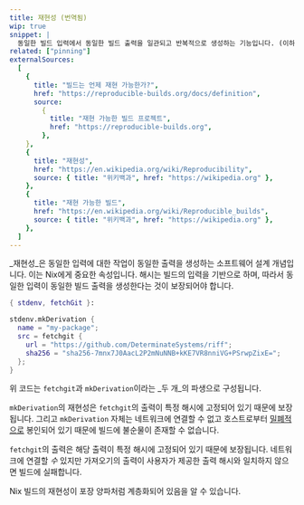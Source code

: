 ```yaml
---
title: 재현성 (번역됨)
wip: true
snippet: |
  동일한 빌드 입력에서 동일한 빌드 출력을 일관되고 반복적으로 생성하는 기능입니다. (이하 내용은 원본 유지)
related: ["pinning"]
externalSources:
  [
    {
      title: "빌드는 언제 재현 가능한가?",
      href: "https://reproducible-builds.org/docs/definition",
      source:
        {
          title: "재현 가능한 빌드 프로젝트",
          href: "https://reproducible-builds.org",
        },
    },
    {
      title: "재현성",
      href: "https://en.wikipedia.org/wiki/Reproducibility",
      source: { title: "위키백과", href: "https://wikipedia.org" },
    },
    {
      title: "재현 가능한 빌드",
      href: "https://en.wikipedia.org/wiki/Reproducible_builds",
      source: { title: "위키백과", href: "https://wikipedia.org" },
    },
  ]
---
```


_재현성_은 동일한 입력에 대한 작업이 동일한 출력을 생성하는 소프트웨어 설계 개념입니다.
이는 Nix에게 중요한 속성입니다. 해시는 빌드의 입력을 기반으로 하며,
따라서 동일한 입력이 동일한 빌드 출력을 생성한다는 것이 보장되어야 합니다.

```nix title="예제 파생"
{ stdenv, fetchGit }:

stdenv.mkDerivation {
  name = "my-package";
  src = fetchgit {
    url = "https://github.com/DeterminateSystems/riff";
    sha256 = "sha256-7mnx7J0AacL2P2mNuNNB+kKE7VR8nniVG+PSrwpZixE=";
  };
}
```

위 코드는 `fetchgit`과 `mkDerivation`이라는 _두 개_의 파생으로 구성됩니다.

`mkDerivation`의 재현성은 `fetchgit`의 출력이 특정 해시에 고정되어 있기 때문에 보장됩니다.
그리고 `mkDerivation` 자체는 네트워크에 연결할 수 없고 호스트로부터 [밀폐적으로](/concepts/hermeticity) 봉인되어 있기 때문에 빌드에 불순물이 존재할 수 없습니다.

`fetchgit`의 출력은 해당 출력이 특정 해시에 고정되어 있기 때문에 보장됩니다.
네트워크에 연결할 _수_ 있지만 가져오기의 출력이 사용자가 제공한 출력 해시와 일치하지 않으면 빌드에 실패합니다.

Nix 빌드의 재현성이 포장 양파처럼 계층화되어 있음을 알 수 있습니다.
